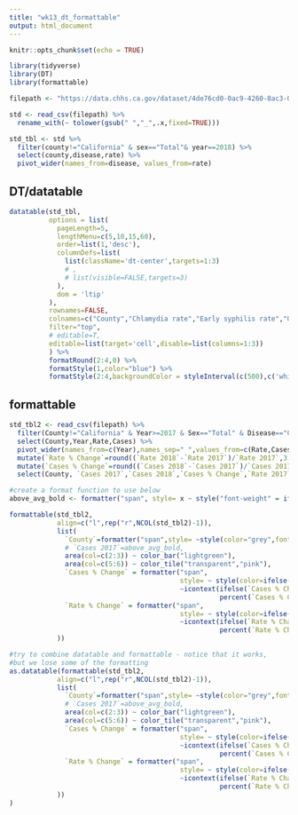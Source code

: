 ```yaml
---
title: "wk13_dt_formattable"
output: html_document
---
```


```r
knitr::opts_chunk$set(echo = TRUE)

library(tidyverse)
library(DT)
library(formattable)
```

```r
filepath <- "https://data.chhs.ca.gov/dataset/4de76cd0-0ac9-4260-8ac3-0637acb444fb/resource/563ba92b-8ac5-48ec-9afd-2f515bbbad66/download/stds-by-disease-county-year-sex.csv"

std <- read_csv(filepath) %>%
  rename_with(~ tolower(gsub(" ","_",.x,fixed=TRUE))) 

std_tbl <- std %>%
  filter(county!="California" & sex=="Total"& year==2018) %>%
  select(county,disease,rate) %>%
  pivot_wider(names_from=disease, values_from=rate)

```

## DT/datatable
```r
datatable(std_tbl,
          options = list(
            pageLength=5,
            lengthMenu=c(5,10,15,60),
            order=list(1,'desc'),
            columnDefs=list(
              list(className='dt-center',targets=1:3)
              # ,
              # list(visible=FALSE,targets=3)
            ),
            dom = 'ltip'
          ),
          rownames=FALSE,
          colnames=c("County","Chlamydia rate","Early syphilis rate","Gonorrhea rate"),
          filter="top",
          # editable=T,
          editable=list(target='cell',disable=list(columns=1:3))
          ) %>%
          formatRound(2:4,0) %>%
          formatStyle(1,color="blue") %>%
          formatStyle(2:4,backgroundColor = styleInterval(c(500),c('white','yellow')))


```

## formattable
```r
std_tbl2 <- read_csv(filepath) %>%
  filter(County!="California" & Year>=2017 & Sex=="Total" & Disease=="Chlamydia") %>%
  select(County,Year,Rate,Cases) %>%
  pivot_wider(names_from=c(Year),names_sep=" ",values_from=c(Rate,Cases)) %>%
  mutate(`Rate % Change`=round((`Rate 2018`-`Rate 2017`)/`Rate 2017`,3)) %>%
  mutate(`Cases % Change`=round((`Cases 2018`-`Cases 2017`)/`Cases 2017`,3)) %>%
  select(County, `Cases 2017`,`Cases 2018`,`Cases % Change`,`Rate 2017`,`Rate 2018`,`Rate % Change` )

#create a format function to use below
above_avg_bold <- formatter("span", style= x ~ style("font-weight" = ifelse(x>mean(x),"bold",NA)))

formattable(std_tbl2,
            align=c("l",rep("r",NCOL(std_tbl2)-1)),
            list(
              `County`=formatter("span",style= ~style(color="grey",font.weight="bold")),
              # `Cases 2017`=above_avg_bold,
              area(col=c(2:3)) ~ color_bar("lightgreen"),
              area(col=c(5:6)) ~ color_tile("transparent","pink"),
              `Cases % Change` = formatter("span", 
                                           style= ~ style(color=ifelse(`Cases % Change`>=0,"red","green")),
                                           ~icontext(ifelse(`Cases % Change`>=0,"arrow-up","arrow-down"),
                                                     percent(`Cases % Change`,digits=1))),
              `Rate % Change` = formatter("span", 
                                           style= ~ style(color=ifelse(`Rate % Change`>=0,"red","green")),
                                           ~icontext(ifelse(`Rate % Change`>=0,"arrow-up","arrow-down"),
                                                     percent(`Rate % Change`,digits=1)))
            ))

#try to combine datatable and formattable - notice that it works, 
#but we lose some of the formatting
as.datatable(formattable(std_tbl2,
            align=c("l",rep("r",NCOL(std_tbl2)-1)),
            list(
              `County`=formatter("span",style= ~style(color="grey",font.weight="bold")),
              # `Cases 2017`=above_avg_bold,
              area(col=c(2:3)) ~ color_bar("lightgreen"),
              area(col=c(5:6)) ~ color_tile("transparent","pink"),
              `Cases % Change` = formatter("span", 
                                           style= ~ style(color=ifelse(`Cases % Change`>=0,"red","green")),
                                           ~icontext(ifelse(`Cases % Change`>=0,"arrow-up","arrow-down"),
                                                     percent(`Cases % Change`,digits=1))),
              `Rate % Change` = formatter("span", 
                                           style= ~ style(color=ifelse(`Rate % Change`>=0,"red","green")),
                                           ~icontext(ifelse(`Rate % Change`>=0,"arrow-up","arrow-down"),
                                                     percent(`Rate % Change`,digits=1)))
            ))
) 
```